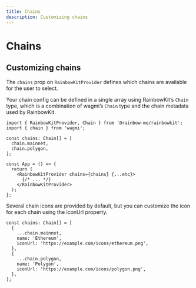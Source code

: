 ```yaml
---
title: Chains
description: Customizing chains
---
```


# Chains

## Customizing chains

The `chains` prop on `RainbowKitProvider` defines which chains are available for the user to select.

Your chain config can be defined in a single array using RainbowKit’s `Chain` type, which is a combination of wagmi’s `Chain` type and the chain metadata used by RainbowKit.

```tsx
import { RainbowKitProvider, Chain } from '@rainbow-me/rainbowkit';
import { chain } from 'wagmi';

const chains: Chain[] = [
  chain.mainnet,
  chain.polygon,
];

const App = () => {
  return (
    <RainbowKitProvider chains={chains} {...etc}>
      {/* ... */}
    </RainbowKitProvider>
  );
};
```

Several chain icons are provided by default, but you can customize the icon for each chain using the iconUrl property.

```tsx
const chains: Chain[] = [
  {
    ...chain.mainnet,
    name: 'Ethereum',
    iconUrl: 'https://example.com/icons/ethereum.png',
  },
  {
    ...chain.polygon,
    name: 'Polygon',
    iconUrl: 'https://example.com/icons/polygon.png',
  },
];
```
